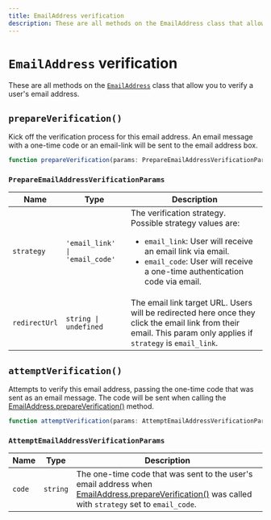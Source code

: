 ---
title: EmailAddress verification
description: These are all methods on the EmailAddress class that allow you to verify a user's email address.
---

# `EmailAddress` verification

These are all methods on the [`EmailAddress`](/docs/references/javascript/email-address/email-address) class that allow you to verify a user's email address.

## `prepareVerification()`

Kick off the verification process for this email address. An email message with a one-time code or an email-link will be sent to the email address box.

```typescript
function prepareVerification(params: PrepareEmailAddressVerificationParams): Promise<EmailAddress>;
```

### `PrepareEmailAddressVerificationParams`

| Name | Type | Description |
| --- | --- | --- |
| `strategy` | `'email_link' \| 'email_code'` | The verification strategy.<br/>Possible strategy values are:<br/><ul><li>`email_link`: User will receive an email link via email.</li><li>`email_code`: User will receive a one-time authentication code via email.</li></ul> |
| `redirectUrl` | `string \| undefined` | The email link target URL. Users will be redirected here once they click the email link from their email. This param only applies if `strategy` is `email_link`. |

## `attemptVerification()`

Attempts to verify this email address, passing the one-time code that was sent as an email message. The code will be sent when calling the [EmailAddress.prepareVerification()](#prepare-verification) method.

```typescript
function attemptVerification(params: AttemptEmailAddressVerificationParams): Promise<EmailAddress>;
```

### `AttemptEmailAddressVerificationParams`

| Name | Type | Description |
| --- | --- | --- |
| `code` | `string` | The one-time code that was sent to the user's email address when [EmailAddress.prepareVerification()](#prepare-verification) was called with `strategy` set to `email_code`. |
